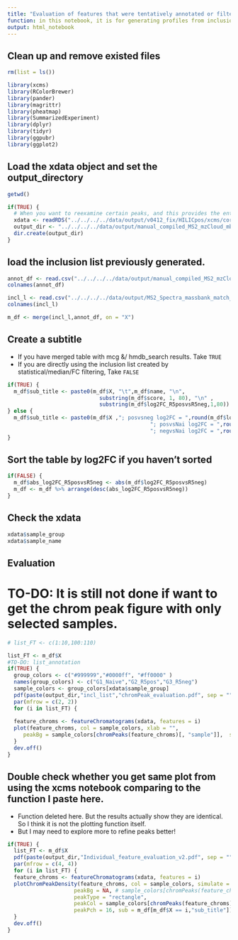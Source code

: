 ```yaml
---
title: "Evaluation of features that were tentatively annotated or filtered for MS/MS"
function: in this notebook, it is for generating profiles from inclusion list
output: html_notebook
---
```


## Clean up and remove existed files
```r
rm(list = ls())

library(xcms)
library(RColorBrewer)
library(pander)
library(magrittr)
library(pheatmap)
library(SummarizedExperiment)
library(dplyr)
library(tidyr)
library(ggpubr)
library(ggplot2)
```

## Load the xdata object and set the output_directory

```r

getwd()

if(TRUE) {
  # When you want to reexamine certain peaks, and this provides the entry to reload xdata object.
  xdata <- readRDS("../../../../data/output/v0412_fix/HILICpos/xcms/cor_wt_binSize0.005/HILICpos_xcms_minFrac07_bw2_ppm1_sum_binSize0.005.rds")
  output_dir <- "../../../../data/output/manual_compiled_MS2_mzCloud_mbank_hmdb_res/incl_list_chromPeak/"
  dir.create(output_dir)
}

```


## load the inclusion list previously generated.

```r
annot_df <- read.csv("../../../../data/output/manual_compiled_MS2_mzCloud_mbank_hmdb_res/reorg_manual_this_time/summarized_HILICpos_manual_input_mzCloud_mbank_hmdb_matched_spectra_in_Rafi_Sign_list.csv", header = TRUE)
colnames(annot_df)
```

```r
incl_l <- read.csv("../../../../data/output/MS2_Spectra_massbank_match_05152021/HILICpos/Significant_list/sorted_filt_med_16.6_padj_0.05_FC_1_ttest_R5posvsR5neg.csv", header = TRUE)
colnames(incl_l)
```

```r
m_df <- merge(incl_l,annot_df, on = "X")
```


## Create a subtitle 
- If you have merged table with mcg &/ hmdb_search results. Take `TRUE`
- If you are directly using the inclusion list created by statistical/median/FC filtering, Take `FALSE`

```r
if(TRUE) {
  m_df$sub_title <- paste0(m_df$X, "\t",m_df$name, "\n",
                             substring(m_df$score, 1, 80), "\n" ,
                             substring(m_df$log2FC_R5posvsR5neg,1,80))
} else {
  m_df$sub_title <- paste0(m_df$X ,"; posvsneg log2FC = ",round(m_df$log2FC_R5posvsR5neg,2),
                                             "; posvsNai log2FC = ",round(m_df$log2FC_R5posvsNaive,2),
                                             "; negvsNai log2FC = ",round(m_df$log2FC_R5negvsNaive),2)
}

```

## Sort the table by log2FC if you haven't sorted
```r
if(FALSE) {
  m_df$abs_log2FC_R5posvsR5neg <- abs(m_df$log2FC_R5posvsR5neg)
  m_df <- m_df %>% arrange(desc(abs_log2FC_R5posvsR5neg))
}

```


## Check the xdata
```r
xdata$sample_group
xdata$sample_name
```



## Evaluation
# TO-DO: It is still not done if want to get the chrom peak figure with only selected samples.
```r
# list_FT <- c(1:10,100:110)

list_FT <- m_df$X
#TO-DO: list_annotation 
if(TRUE) {
  group_colors <- c("#999999","#0000ff", "#ff0000" )
  names(group_colors) <- c("G1_Naive","G2_R5pos","G3_R5neg")
  sample_colors <- group_colors[xdata$sample_group]
  pdf(paste(output_dir,"incl_list","chromPeak_evaluation.pdf", sep = ""), width = 20, height = 10)
  par(mfrow = c(2, 2))
  for (i in list_FT) {
  
  feature_chroms <- featureChromatograms(xdata, features = i)
  plot(feature_chroms, col = sample_colors, xlab = "",
     peakBg = sample_colors[chromPeaks(feature_chroms)[, "sample"]],  sub = m_df[m_df$X == i,"sub_title"]) #as.character(i)
  }
  dev.off()
}


```


## Double check whether you get same plot from using the xcms notebook comparing to the function I paste here.
- Function deleted here. But the results actually show they are identical. So I think it is not the plotting function itself.
- But I may need to explore more to refine peaks better!
```r
if(TRUE) {
  list_FT <- m_df$X
  pdf(paste(output_dir,"Individual_feature_evaluation_v2.pdf", sep = ""), width = 10, height = 10)
  par(mfrow = c(4, 4))
  for (i in list_FT) {
  feature_chroms <- featureChromatograms(xdata, features = i)
  plotChromPeakDensity(feature_chroms, col = sample_colors, simulate = FALSE, # param = pdp,
                     peakBg = NA, # sample_colors[chromPeaks(feature_chroms)[, "sample"]],
                     peakType = "rectangle",
                     peakCol = sample_colors[chromPeaks(feature_chroms)[, "sample"]],
                     peakPch = 16, sub = m_df[m_df$X == i,"sub_title"])
  }
  dev.off()
}
```
